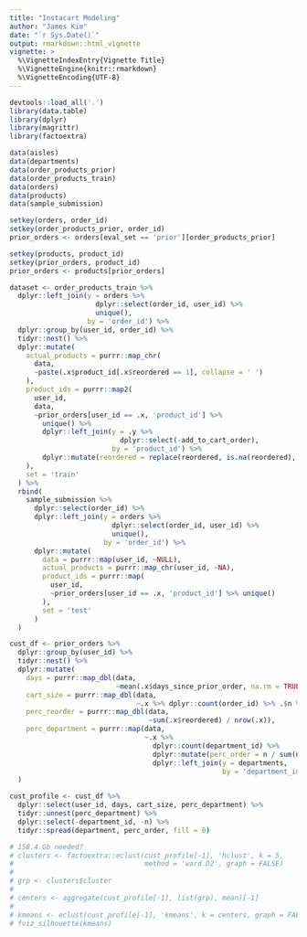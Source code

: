 ```yaml
---
title: "Instacart Modeling"
author: "James Kim"
date: "`r Sys.Date()`"
output: rmarkdown::html_vignette
vignette: >
  %\VignetteIndexEntry{Vignette Title}
  %\VignetteEngine{knitr::rmarkdown}
  %\VignetteEncoding{UTF-8}
---
```



```r
devtools::load_all('.')
library(data.table)
library(dplyr)
library(magrittr)
library(factoextra)
```

```r
data(aisles)
data(departments)
data(order_products_prior)
data(order_products_train)
data(orders)
data(products)
data(sample_submission)

setkey(orders, order_id)
setkey(order_products_prior, order_id)
prior_orders <- orders[eval_set == 'prior'][order_products_prior]

setkey(products, product_id)
setkey(prior_orders, product_id)
prior_orders <- products[prior_orders]

dataset <- order_products_train %>% 
  dplyr::left_join(y = orders %>% 
                     dplyr::select(order_id, user_id) %>% 
                     unique(), 
                   by = 'order_id') %>% 
  dplyr::group_by(user_id, order_id) %>%
  tidyr::nest() %>%
  dplyr::mutate(
    actual_products = purrr::map_chr(
      data, 
      ~paste(.x$product_id[.x$reordered == 1], collapse = ' ')
    ),
    product_ids = purrr::map2(
      user_id,
      data,
      ~prior_orders[user_id == .x, 'product_id'] %>% 
        unique() %>%
        dplyr::left_join(y = .y %>% 
                           dplyr::select(-add_to_cart_order), 
                         by = 'product_id') %>%
        dplyr::mutate(reordered = replace(reordered, is.na(reordered), 0))
    ),
    set = 'train'
  ) %>%
  rbind(
    sample_submission %>%
      dplyr::select(order_id) %>%
      dplyr::left_join(y = orders %>%
                         dplyr::select(order_id, user_id) %>%
                         unique(),
                       by = 'order_id') %>%
      dplyr::mutate(
        data = purrr::map(user_id, ~NULL),
        actual_products = purrr::map_chr(user_id, ~NA),
        product_ids = purrr::map(
          user_id,
          ~prior_orders[user_id == .x, 'product_id'] %>% unique()
        ),
        set = 'test'
      )
  )
```

```r
cust_df <- prior_orders %>% 
  dplyr::group_by(user_id) %>% 
  tidyr::nest() %>% 
  dplyr::mutate(
    days = purrr::map_dbl(data, 
                          ~mean(.x$days_since_prior_order, na.rm = TRUE)), 
    cart_size = purrr::map_dbl(data, 
                               ~.x %>% dplyr::count(order_id) %>% .$n %>% mean()), 
    perc_reorder = purrr::map_dbl(data, 
                                  ~sum(.x$reordered) / nrow(.x)),
    perc_department = purrr::map(data,
                                 ~.x %>% 
                                   dplyr::count(department_id) %>% 
                                   dplyr::mutate(perc_order = n / sum(n)) %>% 
                                   dplyr::left_join(y = departments, 
                                                    by = 'department_id'))
  )

cust_profile <- cust_df %>% 
  dplyr::select(user_id, days, cart_size, perc_department) %>% 
  tidyr::unnest(perc_department) %>%
  dplyr::select(-department_id, -n) %>% 
  tidyr::spread(department, perc_order, fill = 0)

# 158.4 Gb needed?
# clusters <- factoextra::eclust(cust_profile[-1], 'hclust', k = 5,
#                                method = 'ward.D2', graph = FALSE)
# 
# grp <- clusters$cluster
# 
# centers <- aggregate(cust_profile[-1], list(grp), mean)[-1]
# 
# kmeans <- eclust(cust_profile[-1], 'kmeans', k = centers, graph = FALSE)
# fviz_silhouette(kmeans)
```
  

